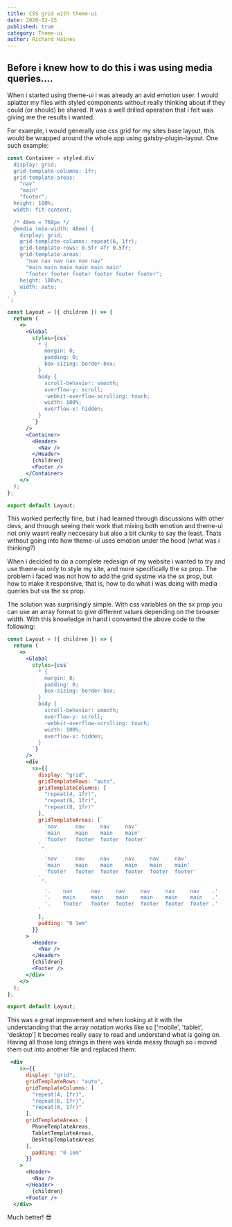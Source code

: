 ```yaml
---
title: CSS grid with theme-ui
date: 2020-02-25
published: true
category: Theme-ui
author: Richard Haines
---
```


## Before i knew how to do this i was using media queries....

When i started using theme-ui i was already an avid emotion user. I would splatter my files with styled components without really thinking about if they could (or should) be shared. It was a well drilled operation that i felt was giving me the results i wanted.

For example, i would generally use css grid for my sites base layout, this would be wrapped around the whole app using gatsby-plugin-layout. One such example:

```jsx
const Container = styled.div`
  display: grid;
  grid-template-columns: 1fr;
  grid-template-areas:
    "nav"
    "main"
    "footer";
  height: 100%;
  width: fit-content;

  /* 48em = 768px */
  @media (min-width: 48em) {
    display: grid;
    grid-template-columns: repeat(6, 1fr);
    grid-template-rows: 0.5fr 4fr 0.5fr;
    grid-template-areas:
      "nav nav nav nav nav nav"
      "main main main main main main"
      "footer footer footer footer footer footer";
    height: 100vh;
    width: auto;
  }
`;

const Layout = ({ children }) => {
  return (
    <>
      <Global
        styles={css`
          * {
            margin: 0;
            padding: 0;
            box-sizing: border-box;
          }
          body {
            scroll-behavior: smooth;
            overflow-y: scroll;
            -webkit-overflow-scrolling: touch;
            width: 100%;
            overflow-x: hidden;
          }
        `}
      />
      <Container>
        <Header>
          <Nav />
        </Header>
        {children}
        <Footer />
      </Container>
    </>
  );
};

export default Layout;
```

This worked perfectly fine, but i had learned through discussions with other devs, and through seeing their work that mixing both emotion and theme-ui not only wasnt really neccesary but also a bit clunky to say the least. Thats without going into how theme-ui uses emotion under the hood (what was i thinking?)

When i decided to do a complete redesign of my website i wanted to try and use theme-ui only to style my site, and more specifically the sx prop. The problem i faced was not how to add the grid systme via the sx prop, but how to make it responsive, that is, how to do what i was doing with media queries but via the sx prop. 

The solution was surprisingly simple. With css variables on the sx prop you can use an array format to give different values depending on the browser width. With this knowledge in hand i converted the above code to the following: 

```jsx
const Layout = ({ children }) => {
  return (
    <>
      <Global
        styles={css`
          * {
            margin: 0;
            padding: 0;
            box-sizing: border-box;
          }
          body {
            scroll-behavior: smooth;
            overflow-y: scroll;
            -webkit-overflow-scrolling: touch;
            width: 100%;
            overflow-x: hidden;
          }
        `}
      />
      <div
        sx={{
          display: "grid",
          gridTemplateRows: "auto",
          gridTemplateColumns: [
            "repeat(4, 1fr)",
            "repeat(6, 1fr)",
            "repeat(8, 1fr)"
          ],
          gridTemplateAreas: [`
            'nav      nav     nav     nav'
            'main     main    main    main'
            'footer   footer  footer  footer'
          `,
            `
            'nav      nav     nav     nav     nav     nav'
            'main     main    main    main    main    main'
            'footer   footer  footer  footer  footer  footer'
          `,
            `
            '.    nav      nav     nav     nav     nav     nav    .'
            '.    main     main    main    main    main    main   .'
            '.    footer   footer  footer  footer  footer  footer .'
          `
          ],
          padding: "0 1em"
        }}
      >
        <Header>
          <Nav />
        </Header>
        {children}
        <Footer />
      </div>
    </>
  );
};

export default Layout;
```
This was a great improvement and when looking at it with the understanding that the array notation works like so ['mobile', 'tablet', 'desktop'] it becomes really easy to read and understand what is going on. Having all those long strings in there was kinda messy though so i moved them out into another file and replaced them: 

```jsx
 <div
    sx={{
      display: "grid",
      gridTemplateRows: "auto",
      gridTemplateColumns: [
        "repeat(4, 1fr)",
        "repeat(6, 1fr)",
        "repeat(8, 1fr)"
      ],
      gridTemplateAreas: [
        PhoneTemplateAreas,
        TabletTemplateAreas,
        DesktopTemplateAreas
      ],
        padding: "0 1em"
      }}
    >
      <Header>
        <Nav />
      </Header>
        {children}
      <Footer />
  </div>
```

Much better! 😎